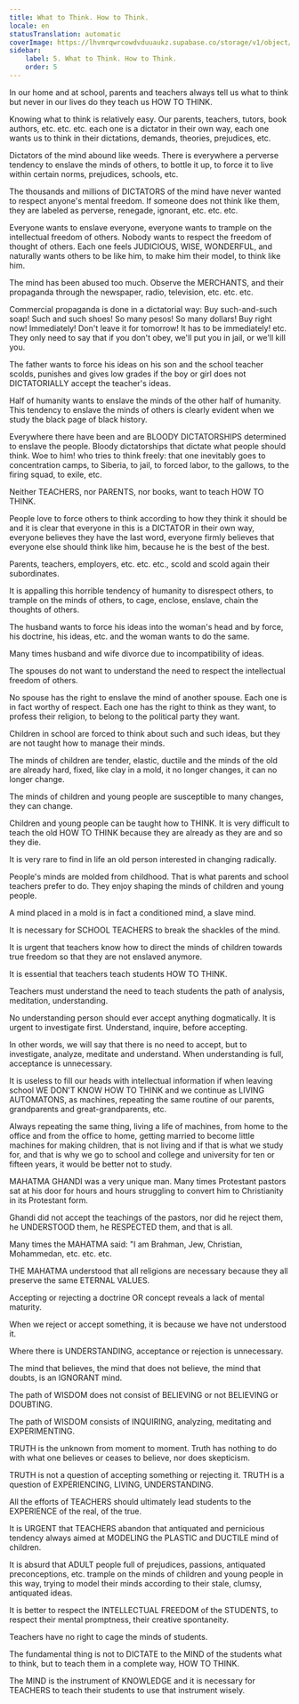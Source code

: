 ```yaml
---
title: What to Think. How to Think.
locale: en
statusTranslation: automatic
coverImage: https://lhvmrqwrcowdvduuaukz.supabase.co/storage/v1/object/public/strapi-uploads/small_cover-educacion-fundamental.webp-2d51a7828a2b1309555be27f7e2a61a0.webp
sidebar:
    label: 5. What to Think. How to Think.
    order: 5
---
```

In our home and at school, parents and teachers always tell us what to think but never in our lives do they teach us HOW TO THINK.

Knowing what to think is relatively easy. Our parents, teachers, tutors, book authors, etc. etc. etc. each one is a dictator in their own way, each one wants us to think in their dictations, demands, theories, prejudices, etc.

Dictators of the mind abound like weeds. There is everywhere a perverse tendency to enslave the minds of others, to bottle it up, to force it to live within certain norms, prejudices, schools, etc.

The thousands and millions of DICTATORS of the mind have never wanted to respect anyone's mental freedom. If someone does not think like them, they are labeled as perverse, renegade, ignorant, etc. etc. etc.

Everyone wants to enslave everyone, everyone wants to trample on the intellectual freedom of others. Nobody wants to respect the freedom of thought of others. Each one feels JUDICIOUS, WISE, WONDERFUL, and naturally wants others to be like him, to make him their model, to think like him.

The mind has been abused too much. Observe the MERCHANTS, and their propaganda through the newspaper, radio, television, etc. etc. etc.

Commercial propaganda is done in a dictatorial way: Buy such-and-such soap! Such and such shoes! So many pesos! So many dollars! Buy right now! Immediately! Don't leave it for tomorrow! It has to be immediately! etc. They only need to say that if you don't obey, we'll put you in jail, or we'll kill you.

The father wants to force his ideas on his son and the school teacher scolds, punishes and gives low grades if the boy or girl does not DICTATORIALLY accept the teacher's ideas.

Half of humanity wants to enslave the minds of the other half of humanity. This tendency to enslave the minds of others is clearly evident when we study the black page of black history.

Everywhere there have been and are BLOODY DICTATORSHIPS determined to enslave the people. Bloody dictatorships that dictate what people should think. Woe to him! who tries to think freely: that one inevitably goes to concentration camps, to Siberia, to jail, to forced labor, to the gallows, to the firing squad, to exile, etc.

Neither TEACHERS, nor PARENTS, nor books, want to teach HOW TO THINK.

People love to force others to think according to how they think it should be and it is clear that everyone in this is a DICTATOR in their own way, everyone believes they have the last word, everyone firmly believes that everyone else should think like him, because he is the best of the best.

Parents, teachers, employers, etc. etc. etc., scold and scold again their subordinates.

It is appalling this horrible tendency of humanity to disrespect others, to trample on the minds of others, to cage, enclose, enslave, chain the thoughts of others.

The husband wants to force his ideas into the woman's head and by force, his doctrine, his ideas, etc. and the woman wants to do the same.

Many times husband and wife divorce due to incompatibility of ideas.

The spouses do not want to understand the need to respect the intellectual freedom of others.

No spouse has the right to enslave the mind of another spouse. Each one is in fact worthy of respect. Each one has the right to think as they want, to profess their religion, to belong to the political party they want.

Children in school are forced to think about such and such ideas, but they are not taught how to manage their minds.

The minds of children are tender, elastic, ductile and the minds of the old are already hard, fixed, like clay in a mold, it no longer changes, it can no longer change.

The minds of children and young people are susceptible to many changes, they can change.

Children and young people can be taught how to THINK. It is very difficult to teach the old HOW TO THINK because they are already as they are and so they die.

It is very rare to find in life an old person interested in changing radically.

People's minds are molded from childhood. That is what parents and school teachers prefer to do. They enjoy shaping the minds of children and young people.

A mind placed in a mold is in fact a conditioned mind, a slave mind.

It is necessary for SCHOOL TEACHERS to break the shackles of the mind.

It is urgent that teachers know how to direct the minds of children towards true freedom so that they are not enslaved anymore.

It is essential that teachers teach students HOW TO THINK.

Teachers must understand the need to teach students the path of analysis, meditation, understanding.

No understanding person should ever accept anything dogmatically. It is urgent to investigate first. Understand, inquire, before accepting.

In other words, we will say that there is no need to accept, but to investigate, analyze, meditate and understand. When understanding is full, acceptance is unnecessary.

It is useless to fill our heads with intellectual information if when leaving school WE DON'T KNOW HOW TO THINK and we continue as LIVING AUTOMATONS, as machines, repeating the same routine of our parents, grandparents and great-grandparents, etc.

Always repeating the same thing, living a life of machines, from home to the office and from the office to home, getting married to become little machines for making children, that is not living and if that is what we study for, and that is why we go to school and college and university for ten or fifteen years, it would be better not to study.

MAHATMA GHANDI was a very unique man. Many times Protestant pastors sat at his door for hours and hours struggling to convert him to Christianity in its Protestant form.

Ghandi did not accept the teachings of the pastors, nor did he reject them, he UNDERSTOOD them, he RESPECTED them, and that is all.

Many times the MAHATMA said: "I am Brahman, Jew, Christian, Mohammedan, etc. etc. etc.

THE MAHATMA understood that all religions are necessary because they all preserve the same ETERNAL VALUES.

Accepting or rejecting a doctrine OR concept reveals a lack of mental maturity.

When we reject or accept something, it is because we have not understood it.

Where there is UNDERSTANDING, acceptance or rejection is unnecessary.

The mind that believes, the mind that does not believe, the mind that doubts, is an IGNORANT mind.

The path of WISDOM does not consist of BELIEVING or not BELIEVING or DOUBTING.

The path of WISDOM consists of INQUIRING, analyzing, meditating and EXPERIMENTING.

TRUTH is the unknown from moment to moment. Truth has nothing to do with what one believes or ceases to believe, nor does skepticism.

TRUTH is not a question of accepting something or rejecting it. TRUTH is a question of EXPERIENCING, LIVING, UNDERSTANDING.

All the efforts of TEACHERS should ultimately lead students to the EXPERIENCE of the real, of the true.

It is URGENT that TEACHERS abandon that antiquated and pernicious tendency always aimed at MODELING the PLASTIC and DUCTILE mind of children.

It is absurd that ADULT people full of prejudices, passions, antiquated preconceptions, etc. trample on the minds of children and young people in this way, trying to model their minds according to their stale, clumsy, antiquated ideas.

It is better to respect the INTELLECTUAL FREEDOM of the STUDENTS, to respect their mental promptness, their creative spontaneity.

Teachers have no right to cage the minds of students.

The fundamental thing is not to DICTATE to the MIND of the students what to think, but to teach them in a complete way, HOW TO THINK.

The MIND is the instrument of KNOWLEDGE and it is necessary for TEACHERS to teach their students to use that instrument wisely.

